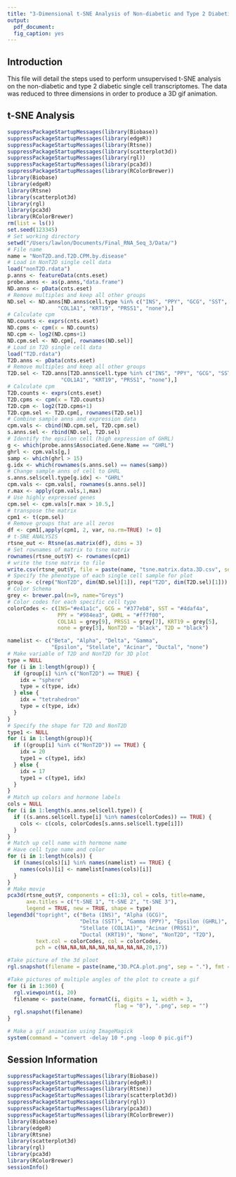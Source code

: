 ```yaml
---
title: "3-Dimensional t-SNE Analysis of Non-diabetic and Type 2 Diabetic Single Cell Ensemble Transcriptomes"
output: 
  pdf_document:
  fig_caption: yes
---
```

  
## Introduction

This file will detail the steps used to perform unsupervised t-SNE analysis on the non-diabetic and type 2 diabetic single cell transcriptomes. The data was reduced to three dimensions in order to produce a 3D gif animation.

## t-SNE Analysis

```r
suppressPackageStartupMessages(library(Biobase))
suppressPackageStartupMessages(library(edgeR))
suppressPackageStartupMessages(library(Rtsne))
suppressPackageStartupMessages(library(scatterplot3d))
suppressPackageStartupMessages(library(rgl))
suppressPackageStartupMessages(library(pca3d))
suppressPackageStartupMessages(library(RColorBrewer))
library(Biobase)
library(edgeR)
library(Rtsne)
library(scatterplot3d)
library(rgl)
library(pca3d)
library(RColorBrewer)
rm(list = ls())
set.seed(123345)
# Set working directory
setwd("/Users/lawlon/Documents/Final_RNA_Seq_3/Data/")
# File name
name = "NonT2D.and.T2D.CPM.by.disease"
# Load in NonT2D single cell data
load("nonT2D.rdata")
p.anns <- featureData(cnts.eset)
probe.anns <- as(p.anns,"data.frame")
ND.anns <- pData(cnts.eset)
# Remove multiples and keep all other groups
ND.sel <- ND.anns[ND.anns$cell.type %in% c("INS", "PPY", "GCG", "SST",
                "COL1A1", "KRT19", "PRSS1", "none"),]
# Calculate cpm
ND.counts <- exprs(cnts.eset)
ND.cpms <- cpm(x = ND.counts)
ND.cpm <- log2(ND.cpms+1)
ND.cpm.sel <- ND.cpm[, rownames(ND.sel)]
# Load in T2D single cell data
load("T2D.rdata")
T2D.anns <- pData(cnts.eset)
# Remove multiples and keep all other groups
T2D.sel <- T2D.anns[T2D.anns$cell.type %in% c("INS", "PPY", "GCG", "SST",
                 "COL1A1", "KRT19", "PRSS1", "none"),]
# Calculate cpm
T2D.counts <- exprs(cnts.eset)
T2D.cpms <- cpm(x = T2D.counts)
T2D.cpm <- log2(T2D.cpms+1)
T2D.cpm.sel <- T2D.cpm[, rownames(T2D.sel)]
# Combine sample anns and expression data
cpm.vals <- cbind(ND.cpm.sel, T2D.cpm.sel)
s.anns.sel <- rbind(ND.sel, T2D.sel)
# Identify the epsilon cell (high expression of GHRL)
g <- which(probe.anns$Associated.Gene.Name == "GHRL")
ghrl <- cpm.vals[g,]
samp <- which(ghrl > 15)
g.idx <- which(rownames(s.anns.sel) == names(samp))
# Change sample anns of cell to GHRL
s.anns.sel$cell.type[g.idx] <- "GHRL"
cpm.vals <- cpm.vals[, rownames(s.anns.sel)]
r.max <- apply(cpm.vals,1,max)
# Use highly expressed genes
cpm.sel <- cpm.vals[r.max > 10.5,]
# transpose the matrix
cpm1 <- t(cpm.sel)
# Remove groups that are all zeros
df <- cpm1[,apply(cpm1, 2, var, na.rm=TRUE) != 0]
# t-SNE ANALYSIS
rtsne_out <- Rtsne(as.matrix(df), dims = 3)
# Set rownames of matrix to tsne matrix
rownames(rtsne_out$Y) <- rownames(cpm1)
# write the tsne matrix to file
write.csv(rtsne_out$Y, file = paste(name, "tsne.matrix.data.3D.csv", sep="."))
# Specify the phenotype of each single cell sample for plot
group <- c(rep("NonT2D", dim(ND.sel)[1]), rep("T2D", dim(T2D.sel)[1]))
# Color Schema
grey <- brewer.pal(n=9, name="Greys")
# Color codes for each specific cell type
colorCodes <- c(INS="#e41a1c", GCG = "#377eb8", SST = "#4daf4a", 
                PPY = "#984ea3", GHRL = "#ff7f00",
                COL1A1 = grey[9], PRSS1 = grey[7], KRT19 = grey[5],
                none = grey[3], NonT2D = "black", T2D = "black")

namelist <- c("Beta", "Alpha", "Delta", "Gamma", 
              "Epsilon", "Stellate", "Acinar", "Ductal", "none")
# Make variable of T2D and NonT2D for 3D plot
type = NULL
for (i in 1:length(group)) {
  if (group[i] %in% c("NonT2D") == TRUE) {
    idx = "sphere"
    type = c(type, idx)
  } else {
    idx = "tetrahedron"
    type = c(type, idx)
  }
}
# Specify the shape for T2D and NonT2D
type1 <- NULL
for (i in 1:length(group)){
  if ((group[i] %in% c("NonT2D")) == TRUE) {
    idx = 20
    type1 = c(type1, idx)
  } else {
    idx = 17
    type1 = c(type1, idx)
  }
}
# Match up colors and hormone labels
cols = NULL
for (i in 1:length(s.anns.sel$cell.type)) {
  if ((s.anns.sel$cell.type[i] %in% names(colorCodes)) == TRUE) {
    cols <- c(cols, colorCodes[s.anns.sel$cell.type[i]])
  }
}
# Match up cell name with hormone name
# Have cell type name and color
for (i in 1:length(cols)) {
  if (names(cols)[i] %in% names(namelist) == TRUE) {
    names(cols)[i] <- namelist[names(cols)[i]]
  }
}
# Make movie
pca3d(rtsne_out$Y, components = c(1:3), col = cols, title=name, 
      axe.titles = c("t-SNE 1", "t-SNE 2", "t-SNE 3"), 
      legend = TRUE, new = TRUE, shape = type)
legend3d("topright", c("Beta (INS)", "Alpha (GCG)", 
                       "Delta (SST)", "Gamma (PPY)", "Epsilon (GHRL)",
                       "Stellate (COL1A1)", "Acinar (PRSS1)", 
                       "Ductal (KRT19)", "None", "NonT2D", "T2D"), 
         text.col = colorCodes, col = colorCodes,
         pch = c(NA,NA,NA,NA,NA,NA,NA,NA,NA,20,17))

#Take picture of the 3d ploot
rgl.snapshot(filename = paste(name,"3D.PCA.plot.png", sep = "."), fmt = "png")

#Take pictures of multiple angles of the plot to create a gif 
for (i in 1:360) {
  rgl.viewpoint(i, 20)
  filename <- paste(name, formatC(i, digits = 1, width = 3, 
                                  flag = "0"), ".png", sep = "")
  rgl.snapshot(filename)
}

# Make a gif animation using ImageMagick
system(command = "convert -delay 10 *.png -loop 0 pic.gif")
```

## Session Information
```r
suppressPackageStartupMessages(library(Biobase))
suppressPackageStartupMessages(library(edgeR))
suppressPackageStartupMessages(library(Rtsne))
suppressPackageStartupMessages(library(scatterplot3d))
suppressPackageStartupMessages(library(rgl))
suppressPackageStartupMessages(library(pca3d))
suppressPackageStartupMessages(library(RColorBrewer))
library(Biobase)
library(edgeR)
library(Rtsne)
library(scatterplot3d)
library(rgl)
library(pca3d)
library(RColorBrewer)
sessionInfo()
```
